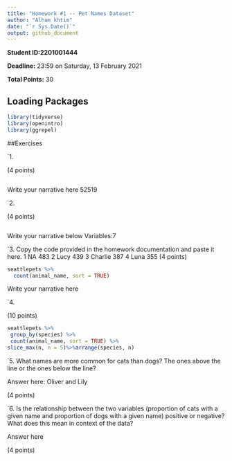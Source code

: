 ```yaml
---
title: "Homework #1 -- Pet Names Dataset"
author: "Alham khtim" 
date: "`r Sys.Date()`"
output: github_document
---
```


**Student ID:2201001444**

**Deadline:** 23:59 on Saturday, 13 February 2021

**Total Points:** 30


## Loading Packages

```r

library(tidyverse)
library(openintro)
library(ggrepel)
```


##Exercises

`1.

(4 points)
```r

```
Write your narrative here
52519 


`2.

(4 points)

```r

```
Write your narrative below
Variables:7

`3. Copy the code provided in the homework documentation and paste it here. 
 1 NA            483
 2 Lucy          439
 3 Charlie       387
 4 Luna          355
(4 points)

```r
seattlepets %>%
  count(animal_name, sort = TRUE)
```
Write your narrative here



`4.

(10 points)

```r
seattlepets %>%
 group_by(species) %>%
 count(animal_name, sort = TRUE) %>%
slice_max(n, n = 5)%>%arrange(species, n)

```

`5.  What names are more common for cats than dogs? The ones above the line or the ones below the line?

Answer here:
Oliver and Lily

(4 points)

`6. Is the relationship between the two variables (proportion of cats with a given name and proportion of dogs with a given name) positive or negative? What does this mean in context of the data?

Answer here

(4 points)